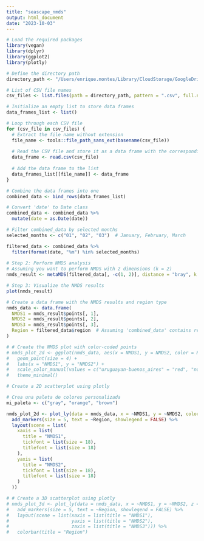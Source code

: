 ```yaml
---
title: "seascape_nmds"
output: html_document
date: "2023-10-03"
---
```


```r
# Load the required packages
library(vegan)
library(dplyr)
library(ggplot2)
library(plotly)

# Define the directory path
directory_path <- "/Users/enrique.montes/Library/CloudStorage/GoogleDrive-enriquemontes01@gmail.com/My Drive/GDrive/meetings/2023_10_GEOBON_Montreal/csv/"

# List of CSV file names
csv_files <- list.files(path = directory_path, pattern = ".csv", full.names = TRUE)

# Initialize an empty list to store data frames
data_frames_list <- list()

# Loop through each CSV file
for (csv_file in csv_files) {
  # Extract the file name without extension
  file_name <- tools::file_path_sans_ext(basename(csv_file))
  
  # Read the CSV file and store it as a data frame with the corresponding file name
  data_frame <- read.csv(csv_file)
  
  # Add the data frame to the list
  data_frames_list[[file_name]] <- data_frame
}

# Combine the data frames into one
combined_data <- bind_rows(data_frames_list)

# Convert 'date' to Date class
combined_data <- combined_data %>%
  mutate(date = as.Date(date))

# Filter combined_data by selected months
selected_months <- c("01", "02", "03")  # January, February, March

filtered_data <- combined_data %>%
  filter(format(date, "%m") %in% selected_months)
  
# Step 2: Perform NMDS analysis
# Assuming you want to perform NMDS with 2 dimensions (k = 2)
nmds_result <- metaMDS(filtered_data[, -c(1, 2)], distance = "bray", k = 3)

# Step 3: Visualize the NMDS results
plot(nmds_result)

# Create a data frame with the NMDS results and region type
nmds_data <- data.frame(
  NMDS1 = nmds_result$points[, 1],
  NMDS2 = nmds_result$points[, 2],
  NMDS3 = nmds_result$points[, 3],
  Region = filtered_data$region  # Assuming 'combined_data' contains region type information
)

# # Create the NMDS plot with color-coded points
# nmds_plot_2d <- ggplot(nmds_data, aes(x = NMDS1, y = NMDS2, color = Region)) +
#   geom_point(size = 4) + 
#   labs(x = "NMDS1", y = "NMDS2") +
#   scale_color_manual(values = c("uruguayan-buenos_aires" = "red", "north_patagonian_gulfs" = "blue", "patagonia_shelf" = "green")) +  # Customize colors
#   theme_minimal()

# Create a 2D scatterplot using plotly

# Crea una paleta de colores personalizada
mi_paleta <- c("gray", "orange", "brown")

nmds_plot_2d <- plot_ly(data = nmds_data, x = ~NMDS1, y = ~NMDS2, color = ~Region, type = "scatter", colors = mi_paleta) %>%
  add_markers(size = 5, text = ~Region, showlegend = FALSE) %>%
  layout(scene = list(
    xaxis = list(
      title = "NMDS1",
      tickfont = list(size = 18),
      titlefont = list(size = 18)
    ),
    yaxis = list(
      title = "NMDS2",
      tickfont = list(size = 18),
      titlefont = list(size = 18)
    )
  ))

# # Create a 3D scatterplot using plotly
# nmds_plot_3d <- plot_ly(data = nmds_data, x = ~NMDS1, y = ~NMDS2, z = ~NMDS3, color = ~Region, type = "scatter3d") %>%
#   add_markers(size = 5, text = ~Region, showlegend = FALSE) %>%
#   layout(scene = list(xaxis = list(title = "NMDS1"),
#                       yaxis = list(title = "NMDS2"),
#                       zaxis = list(title = "NMDS3"))) %>%
#   colorbar(title = "Region")

```

